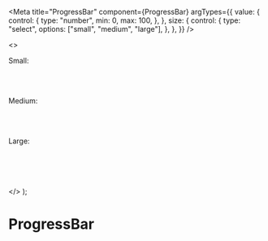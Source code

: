 
<Meta
  title="ProgressBar"
  component={ProgressBar}
  argTypes={{
    value: {
      control: {
        type: "number",
        min: 0,
        max: 100,
      },
    },
    size: {
      control: {
        type: "select",
        options: ["small", "medium", "large"],
      },
    },
  }}
/>

  <>
    <p>Small:</p>
    <br />
    <ProgressBar value={53} size={ProgressBarSizes.SMALL} />
    <br />
    <p>Medium:</p>
    <br />
    <ProgressBar value={33} size={ProgressBarSizes.MEDIUM} />
    <br />
    <p>Large:</p>
    <br />
    <ProgressBar value={5} size={ProgressBarSizes.LARGE} />
    <br />
    <ProgressBar value={50} size={ProgressBarSizes.LARGE} />
    <br />
    <ProgressBar value={75} size={ProgressBarSizes.LARGE} />
    <br />
    <ProgressBar value={100} size={ProgressBarSizes.LARGE} />
  </>
);

# ProgressBar

<Story name="Default">
  <Examples />
</Story>
